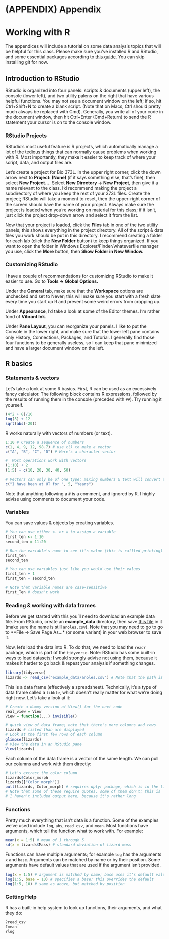 # (APPENDIX) Appendix {-}

# Working with R

The appendices will include a tutorial on some data analysis topics that will be helpful for this class. Please make sure you've installed R and RStudio, and some essential packages according to [this guide](https://github.com/Christopher-Peterson/R-workshop-setup). You can skip installing git for now.

## Introduction to RStudio

RStudio is organized into four panels: scripts & documents (upper left), the console (lower left), and two utility palens on the right that have various helpful functions. You may not see a document window on the left; if so, hit Ctrl+Shift+N to create a blank script. (Note that on Macs, Ctrl should pretty much always be replaced with Cmd). Generally, you write all of your code in the document window, then hit Ctrl+Enter (Cmd+Return) to send the R statement your cursor is on to the console window.  

### RStudio Projects

RStudio's most useful feature is R projects, which automatically manage a lot of the tedious things that can normally cause problems when working with R. Most importantly, they make it easier to keep track of where your script, data, and output files are. 

Let's create a project for Bio 373L. In the upper right corner, click the down arrow next to **Project: (None)** (if it says something else, that's fine), then select **New Project...**. Select **New Directory -> New Project**, then give it a name relevant to the class. I'd recommend making the project a subdirectory of where you keep the rest of your 373L files.  Create the project; RStudio will take a moment to reset, then the upper-right corner of the screen should have the name of your project. Always make sure the project is loaded when you're working on material for this class; if it isn't, just click the project drop-down arrow and select it from the list.  

Now that your project is loaded, click the **Files** tab in one of the two utility panels; this shows everything in the project directory. All of the script & data files you work should be put in this directory. I recommend creating a folder for each lab (click the **New Folder** button) to keep things organized. If you want to open the folder in Windows Explorer/Finder/whateverfile manager you use, click the **More** button, then **Show Folder in New Window.**

### Customizing RStudio

I have a couple of recommendations for customizing RStudio to make it easier to use. Go to **Tools -> Global Options.**

Under the **General** tab, make sure that the **Workspace** options are unchecked and set to Never; this will make sure you start with a fresh slate every time you start up R and prevent some weird errors from cropping up.  

Under **Appearance**, I'd take a look at some of the Editor themes.  I'm rather fond of **Vibrant Ink**. 

Under **Pane Layout**, you can reorganize your panels. I like to put the Console in the lower right, and make sure that the lower left pane contains only History, Connections, Packages, and Tutorial.  I generally find those four functions to be generally useless, so I can keep that pane minimized and have a larger document window on the left.  

## R basics

### Statements & vectors

Let's take a look at some R basics. First, R can be used as an excessively fancy calculator. The following block contains R expressions, followed by the results of running them in the console (preceded with `##`). Try running it yourself.  

```r
(4^2 + 8)/10
log(5) + 12
sqrt(abs(-20))
```

R works naturally with vectors of numbers (or text).

```r
1:10 # Create a sequence of numbers
c(1, 4, 9, 12, 98.7) # use c() to make a vector
c("A", "B", "C", "D") # Here's a character vector

#  Most operations work with vectors
(1:10) + 2
(1:5) + c(10, 20, 30, 40, 50)

# Vectors can only be of one type; mixing numbers & text will convert them all to text
c("I have been at UT for ", 5, "Years")
```

Note that anything following a `#` is a comment, and ignored by R.  I highly advise using comments to document your code.  

### Variables

You can save values & objects by creating variables.

```r
# You can use either <- or = to assign a variable
first_ten <- 1:10
second_ten = 11:20 

# Run the variable's name to see it's value (this is callled printing)
first_ten
second_ten

# You can use variables just like you would use their values
first_ten + 1 
first_ten + second_ten

# Note that variable names are case-sensitive
first_Ten # doesn't work
```

### Reading & working with data frames

Before we get started with this you'll need to download an example data file. From RStudio, create an **example_data** directory, then save [this file](https://raw.githubusercontent.com/Christopher-Peterson/Bio373L-Book/master/example_data/anoles.csv) in it (make sure the name is still `anoles.csv`). Note that you may need to go to go to **File -> Save Page As...* (or some variant) in your web browser to save it.  

Now, let's load the data into R. To do that, we need to load the `readr` package, which is part of the `tidyverse`. Note: RStudio has some built-in ways to load datasets; I would strongly advise not using them, because it makes it harder to go back & repeat your analysis if something changes.

```r
library(tidyverse) 
lizards <- read_csv("example_data/anoles.csv") # Note that the path is relative to your project directory.
```

This is a data frame (effectively a spreadsheet). Technically, it's a type of data frame called a `tibble`, which doesn't really matter for what we're doing right now.  Let's take a look at it:

```r
# Create a dummy version of View() for the next code
real_view = View
View = function(...) invisible()
```

```r
# quick view of data frame; note that there's more columns and rows 
lizards # listed than are displayed
# Look at the first few rows of each column
glimpse(lizards)
# View the data in an RStudio pane
View(lizards)
```

Each column of the data frame is a vector of the same length. We can pull our columns and work with them directly:

```r
# Let's extract the color column
lizards$Color_morph
lizards[["Color_morph"]] 
pull(lizards, Color_morph) # requires dplyr package, which is in the tidyverse
# Note that some of these require quotes, some of them don't; this is 
# I haven't included output here, because it's rather long
```

### Functions

Pretty much everything that isn't data is a function.  Some of the examples we've used include `log`, `abs`, `read_csv`, and `mean`. Most functions have arguments, which tell the function what to work with.  For example:

```r
mean(x = 1:5) # mean of 1 through 5
sd(x = lizards$Mass) # standard deviation of lizard mass
```

Functions can have multiple arguments; for example `log` has the arguments `x` and `base`. Arguments can be matched by name or by their position. Some arguments have default values that are used if the argument isn't provided.  

```r
log(x = 1:5) # argument is matched by name; base uses it's default value
log(1:5, base = 10) # specifies a base; this overrides the default
log(1:5, 10) # same as above, but matched by position
```

### Getting Help

R has a built-in help system to look up functions, their arguments, and what they do:

```r
?read_csv
?mean
?log
```


